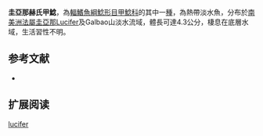{{Speciesbox
| name = 圭亞那赫氏甲鯰
| image = 
| image_width = 250px
| image_caption = 
| status = NE
| status_system = IUCN3.1
| genus = Harttiella
| species = lucifer
| authority = [[Covain_&_Fisch-Muller|Covain & Fisch-Muller]], 2012
| synonyms = 
}}

'''圭亞那赫氏甲鯰'''，為[[輻鰭魚綱|輻鰭魚綱]][[鯰形目|鯰形目]][[甲鯰科|甲鯰科]]的其中一[[種|種]]，為熱帶淡水魚，分布於[[南美洲|南美洲]][[法屬圭亞那|法屬圭亞那]]Lucifer及Galbao山淡水流域，體長可達4.3公分，棲息在底層水域，生活習性不明。
==参考文献==
*{{FishBase_species|genus=Harttiella|species=lucifer|year=2014|month=11}}

== 扩展阅读 ==
{{refbegin}}
{{wikispecies-inline|Harttiella lucifer|圭亞那赫氏甲鯰}}
{{refend}}
{{Taxonbar|from=Q13657607}}

[[Category:赫氏甲鯰屬|lucifer]]
